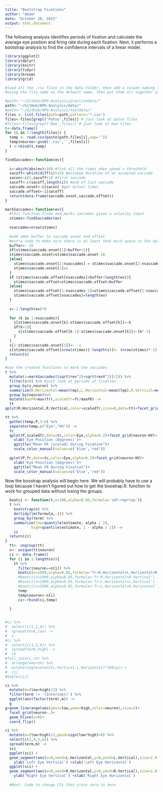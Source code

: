 ```yaml
---
title: "Bootstrap Fixations"
author: "Adam"
date: "October 28, 2015"
output: html_document
---
```


The following analysis identifies periods of fixation and calculate the average eye position and firing rate during each fixation. Next, it performs a bootstrap analysis to find the confidence intervals of a linear model.


```r

library(ggplot2)
library(dplyr)
library(knitr)
library(tidyr)
library(broom)
library(grid)

```

```r
#load all the .csv files in the data folder, then add a column naming the neuron, 
#using the file name as the default name, then put them all together in one long data frame

#path<-"~/GitHub/NPH-Analysis/practicedata/"
path<-"~/GitHub/NPH-Analysis/data/"
#path<-"~/GitHub/NPH-Analysis/testdata/"
files <- list.files(path=path,pattern='*.csv')
files<-files[grepl('Patos',files)] # just look at patos files
#files<-files[grepl('Bee',files)] # just look at bee files
t<-data.frame()
for (i in 1:length(files)) {
  temp <- read.csv(paste(path,files[i],sep=''))
  temp$neuron<-gsub('.csv','',files[i])
  t <-rbind(t,temp)
}
```

```r

findSaccades<-function(ev){
  
  i<-which(abs(ev)>10) #find all the times when speed > threshold
  sacoff<-which(diff(i)>15) #minimum duration of an accepted saccade
  sacon<-c(1,sacoff+1) #first saccade
  sacoff<-c(sacoff,length(i)) #end of last saccade
  saccade.onset<-i[sacon] #get actual times
  saccade.offset<-i[sacoff] 
  return(data.frame(saccade.onset,saccade.offset))
}

markSaccades<-function(ev){
  #this function finds and marks saccades given a velocity input
  stimes<-findSaccades(ev)
  
  nsaccades=nrow(stimes)
  
  #add 10ms buffer to saccade onset and offset
  #extra code to make sure there is at least that much space in the data
  buffer<- 15
  if(stimes$saccade.onset[1]>buffer+1){
  stimes$saccade.onset=stimes$saccade.onset-10
  }else{
    stimes$saccade.onset[2:nsaccades] = stimes$saccade.onset[2:nsaccades]-10
    stimes$saccade.onset[1]=1
  }
  if (stimes$saccade.offset[nsaccades]+buffer<length(ev)){
    stimes$saccade.offset=stimes$saccade.offset+buffer
  }else{
    stimes$saccade.offset[1:nsaccades-1]=stimes$saccade.offset[1:nsaccades-1]+buffer
    stimes$saccade.offset[nsaccades]=length(ev)
  }
    
  s<-1:length(ev)*0
  
  for (k in 1:nsaccades){
    s[stimes$saccade.onset[k]:stimes$saccade.offset[k]]<-k
    if(k>1){
      s[stimes$saccade.offset[k-1]:stimes$saccade.onset[k]]<-(k*-1)
    }
  }
  s[1:stimes$saccade.onset[1]]<- -1
  s[stimes$saccade.offset[nrow(stimes)]:length(s)]<- (nrow(stimes)*-1)
  return(s)
}
```

```r
#use the created functions to mark the saccades
t %>%
  mutate(s=markSaccades((sqrt(rev^2)+sqrt(revV^2))/2)) %>%
  filter(s<0) %>% #just look at periods of fixation
  group_by(s,neuron) %>%
  summarize(R.Horizontal=mean(rep),L.Horizontal=mean(lep),R.Vertical=mean(repV),L.Vertical=mean(lepV),fr=mean(sdf)) %>%
  group_by(neuron)%>%
  mutate(maxFR=max(fr),scaledfr=fr/maxFR) ->
  tt
qplot(R.Horizontal,R.Vertical,color=scaledfr,size=8,data=tt)+facet_grid(neuron~.)
```

```r

tt %>%
  gather(temp,P,3:6) %>%
  separate(temp,c("Eye","HV")) ->
  tc
  qplot(P,scaledfr,data=tc,color=Eye,alpha=0.2)+facet_grid(neuron~HV)+
    xlab('Eye Position (degrees)')+
    ggtitle("Mean FR (scaled) during Fixation")+
    scale_color_manual(values=c('blue','red'))
  
  qplot(P,fr,data=tc,color=Eye,alpha=0.2)+facet_grid(neuron~HV)+
    xlab('Eye Position (degrees)')+
    ggtitle("Mean FR during Fixation")+
    scale_color_manual(values=c('blue','red'))
```

Now the boostrap analysis will begin here. We will probably have to use a loop because I haven't figured out how to get the boostrap.R. function to work for grouped data without losing the groups.

```r
  bootci <- function(t,n=100,alpha=0.05,formula='sdf~rep+lep'){
  t %>%
    bootstrap(n) %>%
    do(tidy(lm(formula,.))) %>%
    group_by(term) %>%
    summarize(low=quantile(estimate, alpha / 2),
            high=quantile(estimate, 1 - alpha / 2)) ->
    ci
  return(ci)
}
  tt<- ungroup(tt)
  n<- unique(tt$neuron)
  ci <- data.frame()
  for (i in 1:length(n)){
    tt %>%
      filter(neuron==n[i]) %>%
      bootci(n=1999,alpha=0.05,formula='fr~R.Horizontal+L.Horizontal+R.Vertical+L.Vertical') ->
      #bootci(n=1999,alpha=0.05,formula='fr~R.Horizontal+R.Vertical') ->
      #bootci(n=1999,alpha=0.05,formula='fr~L.Horizontal+L.Vertical') ->
      #bootci(n=1999,alpha=0.05,formula='fr~L.Horizontal+R.Horizontal') ->
      temp
      temp$neuron<-n[i]
      ci<-rbind(ci,temp)
      
  }
  
```

```r
#ci %>% 
#  select(c(1,2,4)) %>% 
#  spread(term,low) -> 
#  c
#ci %>% 
#  select(c(1,3,4)) %>% 
#  spread(term,high) -> 
#  ch
#full_join(c,ch) %>%
#  arrange(neuron) %>%
#  mutate(angle=atan2(L.Vertical,L.Horizontal)*180/pi)->
#  cij
#kable(cij)

```

```r
ci %>%
  mutate(m=(low+high)/2) %>%
  filter(term != '(Intercept)') %>%
  ggplot(aes(factor(term),m)) ->
  g
g+geom_linerange(aes(ymin=low,ymax=high,color=neuron),size=2)+
  facet_grid(neuron~.)+
  geom_hline(x=0)+
  coord_flip()

```

```r
ci %>%
  mutate(m=(low+high)/2,good=sign(low*high)>0) %>%
  select(c(1,4,5,6)) %>%
  spread(term,m) ->
  sci
  ggplot(sci) +
  geom_segment(aes(x=0,xend=L.Horizontal,y=0,yend=L.Vertical),size=1.0,arrow=arrow(20))+
    ylab('Left Eye Vertical') +xlab('Left Eye Horizontal')
  ggplot(sci) +
  geom_segment(aes(x=0,xend=R.Horizontal,y=0,yend=R.Vertical),size=1.0,arrow=arrow(20))+
    ylab('Right Eye Vertical') +xlab('Right Eye Horizontal')
  
  #Next: Code to change CIs that cross zero to zero
```